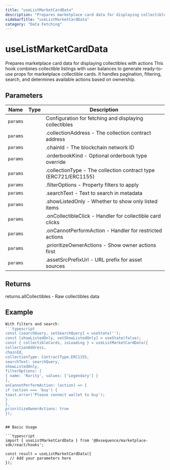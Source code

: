 ```yaml
---
title: "useListMarketCardData"
description: "Prepares marketplace card data for displaying collectibles with actions This hook combines collectible listings with user balances to generate ready-to-use props for marketplace collectible cards. It handles pagination, filtering, search, and determines available actions based on ownership."
sidebarTitle: "useListMarketCardData"
category: "Data Fetching"
---
```


# useListMarketCardData

Prepares marketplace card data for displaying collectibles with actions This hook combines collectible listings with user balances to generate ready-to-use props for marketplace collectible cards. It handles pagination, filtering, search, and determines available actions based on ownership.

## Parameters

| Name | Type | Description |
|------|------|-------------|
| `params` |  | Configuration for fetching and displaying collectibles |
| `params` |  | .collectionAddress - The collection contract address |
| `params` |  | .chainId - The blockchain network ID |
| `params` |  | .orderbookKind - Optional orderbook type override |
| `params` |  | .collectionType - The collection contract type (ERC721/ERC1155) |
| `params` |  | .filterOptions - Property filters to apply |
| `params` |  | .searchText - Text to search in metadata |
| `params` |  | .showListedOnly - Whether to show only listed items |
| `params` |  | .onCollectibleClick - Handler for collectible card clicks |
| `params` |  | .onCannotPerformAction - Handler for restricted actions |
| `params` |  | .prioritizeOwnerActions - Show owner actions first |
| `params` |  | .assetSrcPrefixUrl - URL prefix for asset sources |

## Returns

returns.allCollectibles - Raw collectibles data

## Example

```typescript
With filters and search:
```typescript
const [searchQuery, setSearchQuery] = useState('');
const [showListedOnly, setShowListedOnly] = useState(false);
const { collectibleCards, isLoading } = useListMarketCardData({
collectionAddress,
chainId,
collectionType: ContractType.ERC1155,
searchText: searchQuery,
showListedOnly,
filterOptions: [
{ name: 'Rarity', values: ['Legendary'] }
],
onCannotPerformAction: (action) => {
if (action === 'buy') {
toast.error('Please connect wallet to buy');
}
},
prioritizeOwnerActions: true
});
```
```

## Basic Usage

```typescript
import { useListMarketCardData } from '@0xsequence/marketplace-sdk/react/hooks';

const result = useListMarketCardData({
  // Add your parameters here
});
```

